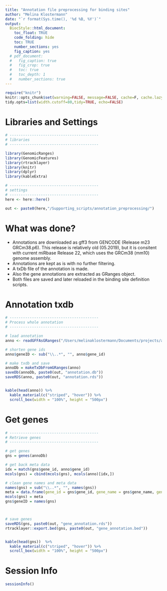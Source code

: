 ```yaml
---
title: "Annotation file preprocessing for binding sites"
author: "Melina Klostermann"
date: "`r format(Sys.time(), '%d %B, %Y')`"
output: 
  BiocStyle::html_document:
    toc_float: TRUE
    code_folding: hide
    toc: TRUE
    number_sections: yes
    fig_caption: yes
  # pdf_document:
  #   fig_caption: true
  #   fig_crop: true
  #   toc: true
  #   toc_depth: 1
  #   number_sections: true
---
```


```r
require("knitr")
knitr::opts_chunk$set(warning=FALSE, message=FALSE, cache=F, cache.lazy = FALSE)
tidy.opts=list(width.cutoff=80,tidy=TRUE, echo=FALSE)
```

# Libraries and Settings

```r
# ----------------------------------------
# libraries
# ----------------------------------------

library(GenomicRanges)
library(GenomicFeatures)
library(rtracklayer)
library(knitr)
library(dplyr)
library(kableExtra)

# ----------------------------------------
# settings
# ----------------------------------------
here <- here::here()

out <- paste0(here,"/Supporting_scripts/annotation_preprocessing/")

```

# What was done?

- Annotations are downloaded as gff3 from GENCODE (Release m23 GRCm38.p6). This release is relatively old (05.2019), but it is consitent with current miRbase Release 22, which uses the GRCm38 (mm10) genome assembly. 
- Annotations are kept as is with no further filtering.
\newline
- A txDb file of the annotation is made.
- Also the gene annotations are extracted as GRanges object.
\newline
- Both files are saved and later reloaded in the binding site definition scripts.


# Annotation txdb

```r
# ----------------------------------------
# Process whole annotation
# ----------------------------------------

# load annotation
anno <- readGFFAsGRanges("/Users/melinaklostermann/Documents/projects/anno/gencodevM23/gencode.vM23.annotation.gff3")

# shorten gene ids
anno$geneID <- sub("\\..*", "", anno$gene_id)

# make txdb and save
annoDb = makeTxDbFromGRanges(anno)
saveDb(annoDb, paste0(out, "annotation.db"))
saveRDS(anno, paste0(out, "annotation.rds"))


kable(head(anno)) %>%
  kable_material(c("striped", "hover")) %>%
  scroll_box(width = "100%", height = "500px")
```

# Get genes

```r
# ----------------------------------------
# Retrieve genes
# ----------------------------------------

# get genes
gns = genes(annoDb)

# get back meta data
idx = match(gns$gene_id, anno$gene_id)
mcols(gns) = cbind(mcols(gns), mcols(anno)[idx,])

# clean gene names and meta data
names(gns) = sub("\\..*", "", names(gns))
meta = data.frame(gene_id = gns$gene_id, gene_name = gns$gene_name, gene_type = gns$gene_type)
mcols(gns) = meta
gns$geneID = names(gns)



# save genes
saveRDS(gns, paste0(out, "gene_annotation.rds"))
rtracklayer::export.bed(gns, paste0(out, "gene_annotation.bed"))


kable(head(gns))  %>%
  kable_material(c("striped", "hover")) %>%
  scroll_box(width = "100%", height = "500px")
```

# Session Info

```r
sessionInfo()


```